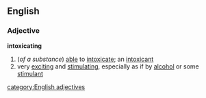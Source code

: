 ==English==
===Adjective===
'''intoxicating'''
#(''of a substance'') [[able]] to [[intoxicate]]; an [[intoxicant]]
#very [[exciting]] and [[stimulating]], especially as if by [[alcohol]] or some [[stimulant]]
[[category:English adjectives]]